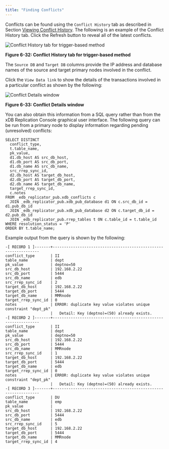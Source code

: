 ```yaml
---
title: "Finding Conflicts"
---
```


<div id="find_conflict" class="registered_link"></div>

Conflicts can be found using the `Conflict History` tab as described in Section [Viewing Conflict History](../../07_view_conflict_history/#view_conflict_history). The following is an example of the Conflict History tab. Click the Refresh button to reveal all of the latest conflicts.

![Conflict History tab for trigger-based method](../../../images/image143.png)

**Figure 6-32: Conflict History tab for trigger-based method**

The `Source DB` and `Target DB` columns provide the IP address and database names of the source and target primary nodes involved in the conflict.

Click the `View Data link` to show the details of the transactions involved in a particular conflict as shown by the following:

![Conflict Details window](../../../images/image144.png)

**Figure 6-33: Conflict Details window**

You can also obtain this information from a SQL query rather than from the xDB Replication Console graphical user interface. The following query can be run from a primary node to display information regarding pending (unresolved) conflicts:

```text
SELECT DISTINCT
  conflict_type,
  t.table_name,
  pk_value,
  d1.db_host AS src_db_host,
  d1.db_port AS src_db_port,
  d1.db_name AS src_db_name,
  src_rrep_sync_id,
  d2.db_host AS target_db_host,
  d2.db_port AS target_db_port,
  d2.db_name AS target_db_name,
  target_rrep_sync_id,
  c.notes
FROM _edb_replicator_pub.xdb_conflicts c
  JOIN _edb_replicator_pub.xdb_pub_database d1 ON c.src_db_id = d1.pub_db_id
  JOIN _edb_replicator_pub.xdb_pub_database d2 ON c.target_db_id = d2.pub_db_id
  JOIN _edb_replicator_pub.rrep_tables t ON c.table_id = t.table_id
WHERE resolution_status = 'P'
ORDER BY t.table_name;
```


Example output from the query is shown by the following:

```text
-[ RECORD 1 ]-------+----------------------------------------------------------------
conflict_type       | II
table_name          | dept
pk_value            | deptno=50
src_db_host         | 192.168.2.22
src_db_port         | 5444
src_db_name         | edb
src_rrep_sync_id    | 2
target_db_host      | 192.168.2.22
target_db_port      | 5444
target_db_name      | MMRnode
target_rrep_sync_id | 0
notes               | ERROR: duplicate key value violates unique constraint "dept_pk"
                    |   Detail: Key (deptno)=(50) already exists.
-[ RECORD 2 ]-------+----------------------------------------------------------------
conflict_type       | II
table_name          | dept
pk_value            | deptno=50
src_db_host         | 192.168.2.22
src_db_port         | 5444
src_db_name         | MMRnode
src_rrep_sync_id    | 1
target_db_host      | 192.168.2.22
target_db_port      | 5444
target_db_name      | edb
target_rrep_sync_id | 0
notes               | ERROR: duplicate key value violates unique constraint "dept_pk"
                    |   Detail: Key (deptno)=(50) already exists.
-[ RECORD 3 ]-------+----------------------------------------------------------------
conflict_type       | DU
table_name          | emp
pk_value            |
src_db_host         | 192.168.2.22
src_db_port         | 5444
src_db_name         | edb
src_rrep_sync_id    | 5
target_db_host      | 192.168.2.22
target_db_port      | 5444
target_db_name      | MMRnode
target_rrep_sync_id | 4
```
